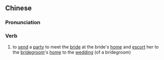 {{also|迎亲}}
==Chinese==
{{zh-forms|s=迎亲}}

===Pronunciation===
{{zh-pron
|m=yíngqīn
|c=jing4 can1
|mn=qz,tw,xm,zz:gêng-chhin
|cat=v
}}

===Verb===
{{zh-verb}}

# to [[send]] a [[party]] to meet the [[bride]] at the bride's [[home]] and [[escort]] her to the [[bridegroom]]'s [[home]] to the [[wedding]] (of a bridegroom)